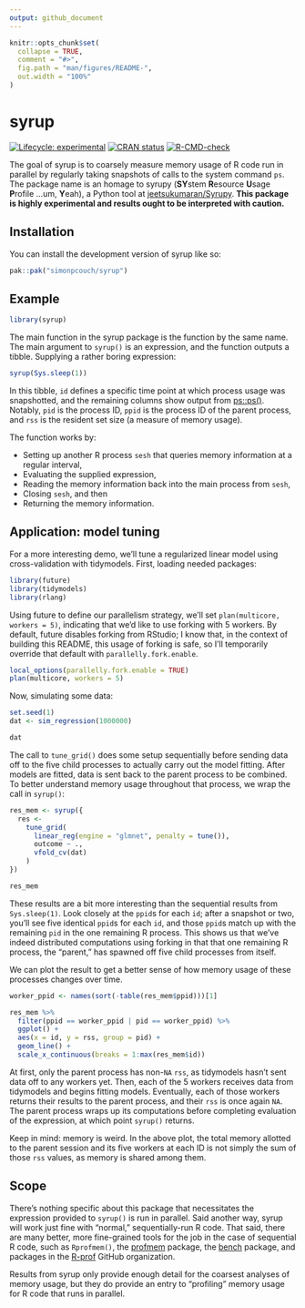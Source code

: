 ```yaml
---
output: github_document
---
```


<!-- README.md is generated from README.Rmd. Please edit that file -->

```r
knitr::opts_chunk$set(
  collapse = TRUE,
  comment = "#>",
  fig.path = "man/figures/README-",
  out.width = "100%"
)
```

# syrup

<!-- badges: start -->
[![Lifecycle: experimental](https://img.shields.io/badge/lifecycle-experimental-orange.svg)](https://lifecycle.r-lib.org/articles/stages.html#experimental)
[![CRAN status](https://www.r-pkg.org/badges/version/syrup)](https://CRAN.R-project.org/package=syrup)
[![R-CMD-check](https://github.com/simonpcouch/syrup/actions/workflows/R-CMD-check.yaml/badge.svg)](https://github.com/simonpcouch/syrup/actions/workflows/R-CMD-check.yaml)
<!-- badges: end -->

The goal of syrup is to coarsely measure memory usage of R code run in parallel by regularly taking snapshots of calls to the system command `ps`. The package name is an homage to syrupy (**SY**stem **R**esource **U**sage **P**rofile ...um, **Y**eah), a Python tool at [jeetsukumaran/Syrupy](https://github.com/jeetsukumaran/Syrupy). **This package is highly experimental and results ought to be interpreted with caution.**

## Installation

You can install the development version of syrup like so:

``` r
pak::pak("simonpcouch/syrup")
```

## Example

```r
library(syrup)
```

The main function in the syrup package is the function by the same name. The main argument to `syrup()` is an expression, and the function outputs a tibble. Supplying a rather boring expression:

```r
syrup(Sys.sleep(1))
```

In this tibble, `id` defines a specific time point at which process usage was snapshotted, and the remaining columns show output from [ps::ps()](https://ps.r-lib.org/reference/ps.html). Notably, `pid` is the process ID, `ppid` is the process ID of the parent process, and `rss` is the resident set size (a measure of memory usage).

The function works by:

* Setting up another R process `sesh` that queries memory information at a regular interval,
* Evaluating the supplied expression,
* Reading the memory information back into the main process from `sesh`, 
* Closing `sesh`, and then 
* Returning the memory information.

## Application: model tuning

For a more interesting demo, we'll tune a regularized linear model using cross-validation with tidymodels. First, loading needed packages:

```r
library(future)
library(tidymodels)
library(rlang)
```

Using future to define our parallelism strategy, we'll set `plan(multicore, workers = 5)`, indicating that we'd like to use forking with 5 workers. By default, future disables forking from RStudio; I know that, in the context of building this README, this usage of forking is safe, so I'll temporarily override that default with `parallelly.fork.enable`. 

```r
local_options(parallelly.fork.enable = TRUE)
plan(multicore, workers = 5)
```

Now, simulating some data:

```r
set.seed(1)
dat <- sim_regression(1000000)

dat
```

The call to `tune_grid()` does some setup sequentially before sending data off to the five child processes to actually carry out the model fitting. After models are fitted, data is sent back to the parent process to be combined. To better understand memory usage throughout that process, we wrap the call in `syrup()`:

```r
res_mem <- syrup({
  res <-
    tune_grid(
      linear_reg(engine = "glmnet", penalty = tune()),
      outcome ~ .,
      vfold_cv(dat)
    )
})

res_mem
```

These results are a bit more interesting than the sequential results from `Sys.sleep(1)`. Look closely at the `ppid`s for each `id`; after a snapshot or two, you'll see five identical `ppid`s for each `id`, and those `ppid`s match up with the remaining `pid` in the one remaining R process. This shows us that we've indeed distributed computations using forking in that that one remaining R process, the "parent," has spawned off five child processes from itself. 

We can plot the result to get a better sense of how memory usage of these processes changes over time.

```r
worker_ppid <- names(sort(-table(res_mem$ppid)))[1]

res_mem %>%
  filter(ppid == worker_ppid | pid == worker_ppid) %>%
  ggplot() +
  aes(x = id, y = rss, group = pid) +
  geom_line() +
  scale_x_continuous(breaks = 1:max(res_mem$id))
```

At first, only the parent process has non-`NA` `rss`, as tidymodels hasn't sent data off to any workers yet. Then, each of the 5 workers receives data from tidymodels and begins fitting models. Eventually, each of those workers returns their results to the parent process, and their `rss` is once again `NA`. The parent process wraps up its computations before completing evaluation of the expression, at which point `syrup()` returns.

Keep in mind: memory is weird. In the above plot, the total memory allotted to the parent session and its five workers at each ID is not simply the sum of those `rss` values, as memory is shared among them.

## Scope

There's nothing specific about this package that necessitates the expression provided to `syrup()` is run in parallel. Said another way, syrup will work just fine with "normal," sequentially-run R code. That said, there are many better, more fine-grained tools for the job in the case of sequential R code, such as `Rprofmem()`, the [profmem](https://CRAN.R-project.org/package=profmem) package, the [bench](https://bench.r-lib.org/) package, and packages in the [R-prof](https://github.com/r-prof) GitHub organization.

Results from syrup only provide enough detail for the coarsest analyses of memory usage, but they do provide an entry to "profiling" memory usage for R code that runs in parallel.
